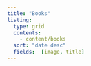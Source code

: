 ```yaml
---
title: "Books"
listing:
  type: grid
  contents:
    - content/books
  sort: "date desc"
  fields:  [image, title]
---
```


